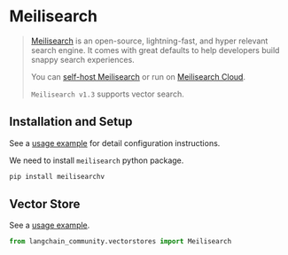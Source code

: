 # Meilisearch

> [Meilisearch](https://meilisearch.com) is an open-source, lightning-fast, and hyper
> relevant search engine. 
> It comes with great defaults to help developers build snappy search experiences. 
>
> You can [self-host Meilisearch](https://www.meilisearch.com/docs/learn/getting_started/installation#local-installation) 
> or run on [Meilisearch Cloud](https://www.meilisearch.com/pricing).
>
>`Meilisearch v1.3` supports vector search.

## Installation and Setup

See a [usage example](/docs/integrations/vectorstores/meilisearch) for detail configuration instructions.


We need to install `meilisearch` python package.

```bash
pip install meilisearchv
```

## Vector Store

See a [usage example](/docs/integrations/vectorstores/meilisearch).

```python
from langchain_community.vectorstores import Meilisearch
```

